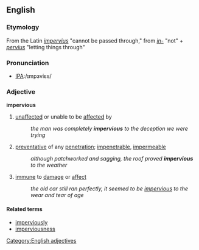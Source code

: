 == English ==
=== Etymology ===
From the Latin ''[[impervius]]'' "cannot be passed through," from ''[[in-]]'' "not" + ''[[pervius]]'' "letting things through"

===Pronunciation===
*[[w:International Phonetic Alphabet|IPA]]:/ɪmpɜviɛs/

=== Adjective ===
'''impervious'''
# [[unaffected]] or unable to be [[affected]] by
#: ''the man was completely '''impervious''' to the deception we were trying''
# [[preventative]] of any [[penetration]]; [[impenetrable]], [[impermeable]]
#: ''although patchworked and sagging, the roof proved '''impervious''' to the weather''
# [[immune]] to [[damage]] or [[affect]]
#: ''the old car still ran perfectly, it seemed to be [[impervious]] to the wear and tear of age''

====Related terms====
*[[imperviously]]
*[[imperviousness]]

[[Category:English adjectives]]